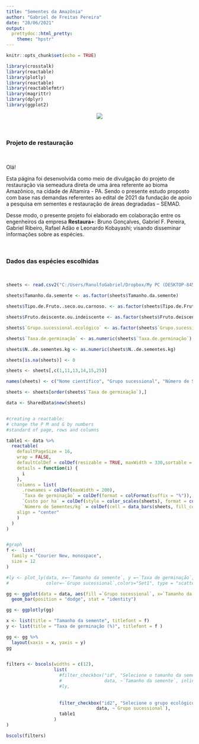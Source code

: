 ```yaml
---
title: "Sementes da Amazônia"
author: "Gabriel de Freitas Pereira"
date: "28/06/2021"
output: 
  prettydoc::html_pretty:
    theme: "hpstr"
---
```


```r
knitr::opts_chunk$set(echo = TRUE)

library(crosstalk)
library(reactable)
library(plotly)
library(reactable)
library(reactablefmtr)
library(magrittr)
library(dplyr)
library(ggplot2)

```

<center>

![](/Users/RanulfoGabriel/Dropbox/My PC (DESKTOP-845RU19)/Desktop/sementes/proj_sementes/docs/logo/Restaura+.png)

</center>

\  
\  

### Projeto de restauração
  
\  
\  

Olá!
  
Esta página foi desenvolvida como meio de divulgação do projeto de restauração via semeadura direta de uma área referente ao bioma Amazônico, na cidade de Altamira - PA. Sendo o presente estudo proposto com base nas demandas referentes ao edital de 2021 da fundação de apoio a pesquisa em sementes e restauração de áreas degradadas – SEMAD.   

Desse modo, o presente projeto foi elaborado em colaboração entre os engenheiros da empresa **Restaura+**:
Bruno Gonçalves, Gabriel F. Pereira, Gabriel Ribeiro, Rafael Adão e Leonardo Kobayashi; visando disseminar informações sobre as espécies.


\  
\  
\  

### Dados das espécies escolhidas

\  
\  

```r
sheets <- read.csv2("C:/Users/RanulfoGabriel/Dropbox/My PC (DESKTOP-845RU19)/Desktop/planilha_sementes.csv", header = TRUE)

sheets$Tamanho.da.semente <- as.factor(sheets$Tamanho.da.semente)

sheets$Tipo.de.Fruto..seco.ou.carnoso. <- as.factor(sheets$Tipo.de.Fruto..seco.ou.carnoso.)

sheets$Fruto.deiscente.ou.indeiscente <- as.factor(sheets$Fruto.deiscente.ou.indeiscente)

sheets$`Grupo.sucessional.ecológico` <- as.factor(sheets$`Grupo.sucessional.ecológico`) 

sheets$`Taxa.de.germinação` <- as.numeric(sheets$`Taxa.de.germinação`)

sheets$N..de.sementes.kg <- as.numeric(sheets$N..de.sementes.kg)

sheets[is.na(sheets)] <- 0

sheets <- sheets[,c(1,11,13,14,15,25)]

names(sheets) <- c("Nome científico", "Grupo sucessional", "Número de Sementes/kg", "Tamanho da semente", "Taxa de germinação", "Custo por ha")

sheets <- sheets[order(sheets$`Taxa de germinação`),]

data <- SharedData$new(sheets)


#creating a reactable:
# change the P M and G by numbers
#standard of page, rows and columns

table1 <- data %>% 
  reactable(
    defaultPageSize = 16,
    wrap = FALSE,
    defaultColDef = colDef(resizable = TRUE, maxWidth = 330,sortable = TRUE),
    details = function(i) {
      i
    },
    columns = list(
      .rownames = colDef(maxWidth = 200),
      `Taxa de germinação` = colDef(format = colFormat(suffix = "%")), 
      `Custo por ha` = colDef(style = color_scales(sheets), format = colFormat(prefix = "R$")),
      `Número de Sementes/kg` = colDef(cell = data_bars(sheets, fill_color = RColorBrewer::brewer.pal(5, "YlOrRd")), 
    align = "center"
    )
  )
)


#graph 
f <-  list(
  family = "Courier New, monospace", 
  size = 12
)

#ly <- plot_ly(data, x=~`Tamanho da semente`, y =~`Taxa de germinação`,
#              color=~`Grupo sucessional`,colors="Set1", type = "scatter", mode= "markers") 

gg <- ggplot(data = data, aes(fill =`Grupo sucessional`, x=`Tamanho da semente`, y =`Taxa de germinação`)) +
  geom_bar(position = "dodge", stat = "identity")

gg <- ggplotly(gg)

x <- list(title = "Tamanho da semente", titlefont = f)
y <- list(title = "Taxa de germinação (%)", titlefont = f )

gg <- gg %>% 
  layout(xaxis = x, yaxis = y)
gg

    
filters <- bscols(widths = c(12),
                  list(
                    #filter_checkbox("id", "Selecione o tamanho da semente:",
                    #                data, ~`Tamanho da semente`, inline = TRUE),
                    #ly,
                    
                    
                    filter_checkbox("id2", "Selecione o grupo ecológico:",
                                  data, ~`Grupo sucessional`),
                    table1
                  )
) 

bscols(filters)


```

